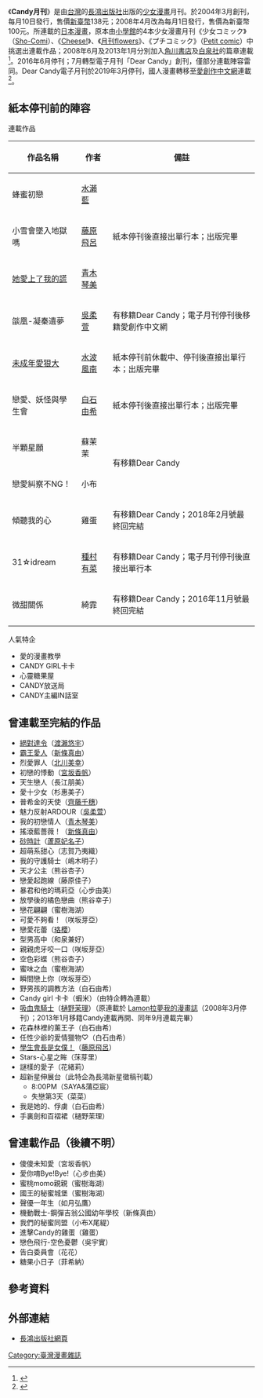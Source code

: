 《'''Candy月刊'''》是由[[台灣|台灣]]的[[長鴻出版社|長鴻出版社]]出版的[[少女漫畫|少女漫畫]]月刊。於2004年3月創刊，每月10日發行，售價[[新臺幣|新臺幣]]138元；2008年4月改為每月1日發行，售價為新臺幣100元。所連載的[[日本漫畫|日本漫畫]]，原本由[[小學館|小學館]]的4本少女漫畫月刊《少女コミック》（[[Sho-Comi|Sho-Comi]]）、《[[Cheese!|Cheese!]]》、《[[月刊flowers|月刊flowers]]》、《プチコミック》（[[Petit_comic|Petit comic]]）中挑選出連載作品；2008年6月及2013年1月分別加入[[角川書店|角川書店]]及[[白泉社|白泉社]]的篇章連載<ref name="Candy">{{Cite web |url=https://www.egmanga.com.tw/comic/about.jsp |title=長鴻沿革 |date= |publisher=長鴻出版社 |accessdate=2019-08-11 |archive-date=2019-03-24 |archive-url=https://web.archive.org/web/20190324152625/https://www.egmanga.com.tw/comic/about.jsp |dead-url=no }}</ref>。2016年6月停刊；7月轉型電子月刊「Dear Candy」創刊，僅部分連載陣容雷同。Dear Candy電子月刊於2019年3月停刊，國人漫畫轉移至[[愛創作中文網|愛創作中文網]]連載<ref name="Dear Candy停刊">{{Cite web |url=https://www.egmanga.com.tw/news_content.jsp?id1=2793 |title=Dear Candy停刊公告 |date=2019-02-25 |publisher=長鴻出版社 |accessdate=2019-08-11 |archive-date=2019-03-24 |archive-url=https://web.archive.org/web/20190324152650/https://www.egmanga.com.tw/news_content.jsp?id1=2793 |dead-url=no }}</ref>。

== 紙本停刊前的陣容 ==
;連載作品
{| class="wikitable"
|-
!作品名稱!!作者!!備註
|-
| 蜂蜜初戀
|[[水瀨藍|水瀨藍]]
| rowspan=3|紙本停刊後直接出單行本；出版完畢
|-
| 小雪會墜入地獄嗎
| [[藤原飛呂|藤原飛呂]]
|-
|[[她愛上了我的謊|她愛上了我的謊]]
| [[青木琴美|青木琴美]]
|-
| 燄凰-凝秦遺夢
| [[吳柔萱|吳柔萱]]
| 有移籍Dear Candy；電子月刊停刊後移籍愛創作中文網
|-
| [[未成年愛狠大|未成年愛狠大]]
| [[水波風南|水波風南]]
| 紙本停刊前休載中、停刊後直接出單行本；出版完畢
|-
| 戀愛、妖怪與學生會
| [[白石由希|白石由希]]
| 紙本停刊後直接出單行本；出版完畢
|-
| 半顆星願
| 蘇茉茉
| rowspan=2|有移籍Dear Candy
|-
| 戀愛糾察不NG！
| 小布
|-
| 傾聽我的心
| 雞蛋
| 有移籍Dear Candy；2018年2月號最終回完結
|-
| 31☆idream
| [[種村有菜|種村有菜]]
| 有移籍Dear Candy；電子月刊停刊後直接出單行本
|-
| 微甜關係
| 綺霏
| 有移籍Dear Candy；2016年11月號最終回完結
|}

;人氣特企
*愛的漫畫教學
*CANDY GIRL卡卡
*心靈糖果屋
*CANDY放送局
*CANDY主編IN話室
== 曾連載至完結的作品 ==
*[[絕對達令|絕對達令]]（[[渡瀨悠宇|渡瀨悠宇]]）
*[[霸王愛人|霸王愛人]]（[[新條真由|新條真由]]）
*烈愛罪人（[[北川美幸|北川美幸]]）
*初戀的悸動（[[宮坂香帆|宮坂香帆]]）
*天生戀人（長江朋美）
*愛十少女（杉惠美子）
*普希金的天使（[[齊藤千穗|齊藤千穗]]）
*魅力反射ARDOUR（[[吳柔萱|吳柔萱]]）
*我的初戀情人（[[青木琴美|青木琴美]]）
*搖滾藍薔薇！（[[新條真由|新條真由]]）
*[[砂時計|砂時計]]（[[蘆原妃名子|蘆原妃名子]]）
*超萌系甜心（志賀乃夷織）
*我的守護騎士（嶋木明子）
*天才公主（熊谷杏子）
*戀愛起跑線（藤原佳子）
*暴君和他的瑪莉亞（心步由美）
*放學後的橘色戀曲（熊谷幸子）
*戀花翩翩（蜜樹海湖）
*可愛不夠看！（咲坂芽亞）
*戀愛花蕾（[[珞櫻|珞櫻]]）
*型男高中（和泉兼好）
*親親虎牙咬一口（咲坂芽亞）
*空色彩蝶（熊谷杏子）
*蜜味之血（蜜樹海湖）
*瞬間戀上你（咲坂芽亞）
*野男孩的調教方法（白石由希）
*Candy girl 卡卡（蝦米）（由特企轉為連載）
*[[吸血鬼騎士|吸血鬼騎士]]（[[樋野茉理|樋野茉理]]）（原連載於 [[Lamon拉夢我的漫畫誌|Lamon拉夢我的漫畫誌]]（2008年3月停刊）；2013年1月移籍Candy連載再開、同年9月連載完畢）
*花森林裡的薰王子（白石由希）
*任性少爺的愛情獵物♡（白石由希）
*[[學生會長是女僕！|學生會長是女僕！]]（[[藤原飛呂|藤原飛呂]]）
*Stars-心星之眸（莯芽里）
*謎樣的愛子（花緒莉）
*超新星伸展台（此特企為長鴻新星徵稿刊載）
**8:00PM（SAYA&蒲亞宸）
**失戀第3天（菜菜）
*我是她的、俘虜（白石由希）
*手裏劍和百褶裙（樋野茉理）
{{Expand section|1=非完整連載作品清單。}}
==曾連載作品（後續不明）==
<!--長鴻官方部落格圖片清晰度不佳、也不是每號都有清楚列示連載陣容，以下作品確定曾經連載過，但不清楚是否有連載至完結篇；能幫忙查證者，歡迎移動符合者致上方章節。-->
*傻傻未知愛（宮坂香帆）
*愛你唷Bye!Bye!（心步由美）
*蜜桃momo親親（蜜樹海湖）
*國王的秘蜜城堡（蜜樹海湖）
*聲優一年生（如月弘鷹）
*機動戰士-鋼彈吉翁公國幼年學校（新條真由）
*我們的秘蜜同盟（小布X尾緹）
*進擊Candy的雞蛋（雞蛋）
*戀色飛行-空色憂鬱（吳宇實）
*告白委員會（花花）
*糖果小日子（菲希納）
==參考資料==
{{Reflist}}

== 外部連結 ==
* [https://web.archive.org/web/20141008213522/http://www.egmanga.com.tw/candymore.jsp 長鴻出版社網頁]

{{臺灣漫畫雜誌}}
[[Category:臺灣漫畫雜誌|Category:臺灣漫畫雜誌]]
